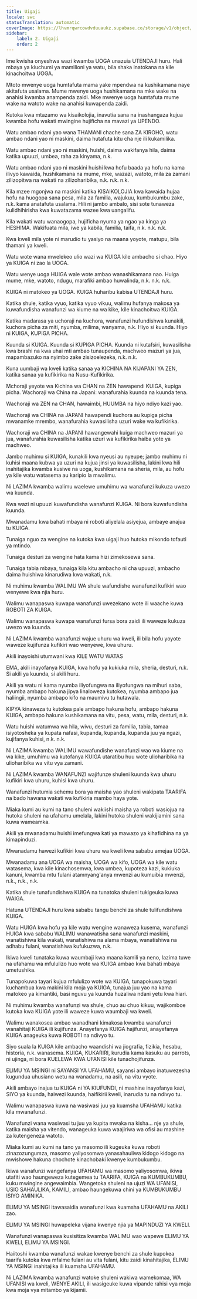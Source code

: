 ```yaml
---
title: Uigaji
locale: swc
statusTranslation: automatic
coverImage: https://lhvmrqwrcowdvduuaukz.supabase.co/storage/v1/object/public/strapi-uploads/small_cover-educacion-fundamental.webp-2d51a7828a2b1309555be27f7e2a61a0.webp
sidebar:
    label: 2. Uigaji
    order: 2
---
```

Ime kwisha onyeshwa wazi kwamba UOGA unazuia UTENDAJI huru. Hali mbaya ya kiuchumi ya mamilioni ya watu, bila shaka inatokana na kile kinachoitwa UOGA.

Mtoto mwenye uoga humtafuta mama yake mpendwa na kushikamana naye akitafuta usalama. Mume mwenye uoga hushikamana na mke wake na anahisi kwamba anampenda zaidi. Mke mwenye uoga humtafuta mume wake na watoto wake na anahisi kuwapenda zaidi.

Kutoka kwa mtazamo wa kisaikolojia, inavutia sana na inashangaza kujua kwamba hofu wakati mwingine hujificha na mavazi ya UPENDO.

Watu ambao ndani yao wana THAMANI chache sana ZA KIROHO, watu ambao ndani yao ni maskini, daima hutafuta kitu cha nje ili kukamilika.

Watu ambao ndani yao ni maskini, huishi, daima wakifanya hila, daima katika upuuzi, umbea, raha za kinyama, n.k.

Watu ambao ndani yao ni maskini huishi kwa hofu baada ya hofu na kama ilivyo kawaida, hushikamana na mume, mke, wazazi, watoto, mila za zamani zilizopitwa na wakati na zilizoharibika, n.k. n.k. n.k.

Kila mzee mgonjwa na maskini katika KISAIKOLOJIA kwa kawaida hujaa hofu na huogopa sana pesa, mila za familia, wajukuu, kumbukumbu zake, n.k. kama anatafuta usalama. Hili ni jambo ambalo, sisi sote tunaweza kulidhihirisha kwa kuwatazama wazee kwa uangalifu.

Kila wakati watu wanaogopa, hujificha nyuma ya ngao ya kinga ya HESHIMA. Wakifuata mila, iwe ya kabila, familia, taifa, n.k. n.k. n.k.

Kwa kweli mila yote ni marudio tu yasiyo na maana yoyote, matupu, bila thamani ya kweli.

Watu wote wana mwelekeo ulio wazi wa KUIGA kile ambacho si chao. Hiyo ya KUIGA ni zao la UOGA.

Watu wenye uoga HUIGA wale wote ambao wanashikamana nao. Huiga mume, mke, watoto, ndugu, marafiki ambao huwalinda, n.k. n.k. n.k.

KUIGA ni matokeo ya UOGA. KUIGA huharibu kabisa UTENDAJI huru.

Katika shule, katika vyuo, katika vyuo vikuu, walimu hufanya makosa ya kuwafundisha wanafunzi wa kiume na wa kike, kile kinachoitwa KUIGA.

Katika madarasa ya uchoraji na kuchora, wanafunzi hufundishwa kunakili, kuchora picha za miti, nyumba, milima, wanyama, n.k. Hiyo si kuunda. Hiyo ni KUIGA, KUPIGA PICHA.

Kuunda si KUIGA. Kuunda si KUPIGA PICHA. Kuunda ni kutafsiri, kuwasilisha kwa brashi na kwa uhai mti ambao tunaupenda, machweo mazuri ya jua, mapambazuko na nyimbo zake zisizoelezeka, n.k. n.k.

Kuna uumbaji wa kweli katika sanaa ya KICHINA NA KIJAPANI YA ZEN, katika sanaa ya kufikirika na Nusu-Kufikirika.

Mchoraji yeyote wa Kichina wa CHAN na ZEN hawapendi KUIGA, kupiga picha. Wachoraji wa China na Japani: wanafurahia kuunda na kuunda tena.

Wachoraji wa ZEN na CHAN, hawaimbi, HUUMBA na hiyo ndiyo kazi yao.

Wachoraji wa CHINA na JAPANI hawapendi kuchora au kupiga picha mwanamke mrembo, wanafurahia kuwasilisha uzuri wake wa kufikirika.

Wachoraji wa CHINA na JAPANI hawangewahi kuiga machweo mazuri ya jua, wanafurahia kuwasilisha katika uzuri wa kufikirika haiba yote ya machweo.

Jambo muhimu si KUIGA, kunakili kwa nyeusi au nyeupe; jambo muhimu ni kuhisi maana kubwa ya uzuri na kujua jinsi ya kuwasilisha, lakini kwa hili inahitajika kwamba kusiwe na uoga, kushikamana na sheria, mila, au hofu ya kile watu watasema au karipio la mwalimu.

Ni LAZIMA kwamba walimu waelewe umuhimu wa wanafunzi kukuza uwezo wa kuunda.

Kwa wazi ni upuuzi kuwafundisha wanafunzi KUIGA. Ni bora kuwafundisha kuunda.

Mwanadamu kwa bahati mbaya ni roboti aliyelala asiyejua, ambaye anajua tu KUIGA.

Tunaiga nguo za wengine na kutoka kwa uigaji huo hutoka mikondo tofauti ya mtindo.

Tunaiga desturi za wengine hata kama hizi zimekosewa sana.

Tunaiga tabia mbaya, tunaiga kila kitu ambacho ni cha upuuzi, ambacho daima huishiwa kinarudiwa kwa wakati, n.k.

Ni muhimu kwamba WALIMU WA shule wafundishe wanafunzi kufikiri wao wenyewe kwa njia huru.

Walimu wanapaswa kuwapa wanafunzi uwezekano wote ili waache kuwa ROBOTI ZA KUIGA.

Walimu wanapaswa kuwapa wanafunzi fursa bora zaidi ili waweze kukuza uwezo wa kuunda.

Ni LAZIMA kwamba wanafunzi wajue uhuru wa kweli, ili bila hofu yoyote waweze kujifunza kufikiri wao wenyewe, kwa uhuru.

Akili inayoishi utumwani kwa KILE WATU WATAS

EMA, akili inayofanya KUIGA, kwa hofu ya kukiuka mila, sheria, desturi, n.k. Si akili ya kuunda, si akili huru.

Akili ya watu ni kama nyumba iliyofungwa na iliyofungwa na mihuri saba, nyumba ambapo hakuna jipya linaloweza kutokea, nyumba ambapo jua haliingii, nyumba ambapo kifo na maumivu tu hutawala.

KIPYA kinaweza tu kutokea pale ambapo hakuna hofu, ambapo hakuna KUIGA, ambapo hakuna kushikamana na vitu, pesa, watu, mila, desturi, n.k.

Watu huishi watumwa wa hila, wivu, desturi za familia, tabia, tamaa isiyotosheka ya kupata nafasi, kupanda, kupanda, kupanda juu ya ngazi, kujifanya kuhisi, n.k. n.k.

Ni LAZIMA kwamba WALIMU wawafundishe wanafunzi wao wa kiume na wa kike, umuhimu wa kutofanya KUIGA utaratibu huu wote ulioharibika na ulioharibika wa vitu vya zamani.

Ni LAZIMA kwamba WANAFUNZI wajifunze shuleni kuunda kwa uhuru kufikiri kwa uhuru, kuhisi kwa uhuru.

Wanafunzi hutumia sehemu bora ya maisha yao shuleni wakipata TAARIFA na bado hawana wakati wa kufikiria mambo haya yote.

Miaka kumi au kumi na tano shuleni wakiishi maisha ya roboti wasiojua na hutoka shuleni na ufahamu umelala, lakini hutoka shuleni wakijiamini sana kuwa wameamka.

Akili ya mwanadamu huishi imefungwa kati ya mawazo ya kihafidhina na ya kimapinduzi.

Mwanadamu hawezi kufikiri kwa uhuru wa kweli kwa sababu amejaa UOGA.

Mwanadamu ana UOGA wa maisha, UOGA wa kifo, UOGA wa kile watu watasema, kwa kile kinachosemwa, kwa umbea, kupoteza kazi, kukiuka kanuni, kwamba mtu fulani atamnyang'anya mwenzi au kumuibia mwenzi, n.k., n.k., n.k.

Katika shule tunafundishwa KUIGA na tunatoka shuleni tukigeuka kuwa WAIGA.

Hatuna UTENDAJI huru kwa sababu tangu benchi za shule tulifundishwa KUIGA.

Watu HUIGA kwa hofu ya kile watu wengine wanaweza kusema, wanafunzi HUIGA kwa sababu WALIMU wanawatisha sana wanafunzi maskini, wanatishiwa kila wakati, wanatishiwa na alama mbaya, wanatishiwa na adhabu fulani, wanatishiwa kufukuzwa, n.k.

Ikiwa kweli tunataka kuwa waumbaji kwa maana kamili ya neno, lazima tuwe na ufahamu wa mfululizo huo wote wa KUIGA ambao kwa bahati mbaya umetushika.

Tunapokuwa tayari kujua mfululizo wote wa KUIGA, tunapokuwa tayari kuchambua kwa makini kila moja ya KUIGA, tunajua juu yao na kama matokeo ya kimantiki, basi nguvu ya kuunda huzaliwa ndani yetu kwa hiari.

Ni muhimu kwamba wanafunzi wa shule, chuo au chuo kikuu, wajikomboe kutoka kwa KUIGA yote ili waweze kuwa waumbaji wa kweli.

Walimu wanakosea ambao wanadhani kimakosa kwamba wanafunzi wanahitaji KUIGA ili kujifunza. Anayefanya KUIGA hajifunzi, anayefanya KUIGA anageuka kuwa ROBOTI na ndivyo tu.

Siyo suala la KUIGA kile ambacho waandishi wa jiografia, fizikia, hesabu, historia, n.k. wanasema. KUIGA, KUKARIRI, kurudia kama kasuku au parrots, ni ujinga, ni bora KUELEWA KWA UFANISI kile tunachojifunza.

ELIMU YA MSINGI ni SAYANSI YA UFAHAMU, sayansi ambayo inatuwezesha kugundua uhusiano wetu na wanadamu, na asili, na vitu vyote.

Akili ambayo inajua tu KUIGA ni YA KIUFUNDI, ni mashine inayofanya kazi, SIYO ya kuunda, haiwezi kuunda, haifikirii kweli, inarudia tu na ndivyo tu.

Walimu wanapaswa kuwa na wasiwasi juu ya kuamsha UFAHAMU katika kila mwanafunzi.

Wanafunzi wana wasiwasi tu juu ya kupita mwaka na kisha... nje ya shule, katika maisha ya vitendo, wanageuka kuwa waajiriwa wa ofisi au mashine za kutengeneza watoto.

Miaka kumi au kumi na tano ya masomo ili kugeuka kuwa roboti zinazozungumza, masomo yaliyosomwa yanasahauliwa kidogo kidogo na mwishowe hakuna chochote kinachobaki kwenye kumbukumbu.

Ikiwa wanafunzi wangefanya UFAHAMU wa masomo yaliyosomwa, ikiwa utafiti wao haungeweza kutegemea tu TAARIFA, KUIGA na KUMBUKUMBU, kuku mwingine angewaimbia. Wangetoka shuleni na ujuzi WA UFANISI, USIO SAHAULIKA, KAMILI, ambao haungekuwa chini ya KUMBUKUMBU ISIYO AMINIKA.

ELIMU YA MSINGI itawasaidia wanafunzi kwa kuamsha UFAHAMU na AKILI zao.

ELIMU YA MSINGI huwapeleka vijana kwenye njia ya MAPINDUZI YA KWELI.

Wanafunzi wanapaswa kusisitiza kwamba WALIMU wao wapewe ELIMU YA KWELI, ELIMU YA MSINGI.

Haiitoshi kwamba wanafunzi wakae kwenye benchi za shule kupokea taarifa kutoka kwa mfalme fulani au vita fulani, kitu zaidi kinahitajika, ELIMU YA MSINGI inahitajika ili kuamsha UFAHAMU.

Ni LAZIMA kwamba wanafunzi watoke shuleni wakiwa wamekomaa, WA UFANISI wa kweli, WENYE AKILI, ili wasigeuke kuwa vipande rahisi vya moja kwa moja vya mitambo ya kijamii.

